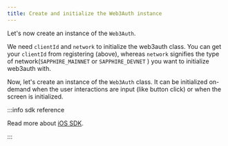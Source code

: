 ```yaml
---
title: Create and initialize the Web3Auth instance
---
```


Let's now create an instance of the `Web3Auth`.

We need `clientId` and `network` to initialize the web3auth class. You can get your `clientId` from
registering (above), whereas `network` signifies the type of network(`SAPPHIRE_MAINNET` or
`SAPPHIRE_DEVNET` ) you want to initialize web3auth with.

Now, let's create an instance of the `Web3Auth` class. It can be initialized on-demand when the user
interactions are input (like button click) or when the screen is initialized.

:::info sdk reference

Read more about [iOS SDK](/sdk/mobile/pnp/ios).

:::

